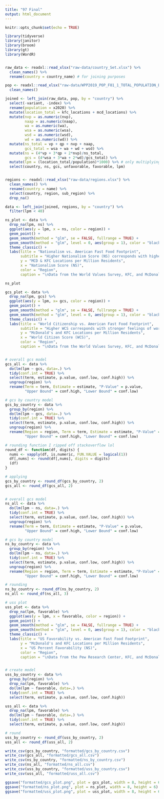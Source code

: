 ```yaml
---
title: "97 Final"
output: html_document
---
```


```r
knitr::opts_chunk$set(echo = TRUE)

library(tidyverse)
library(janitor)
library(broom)
library(gt)
library(WordR)


raw_data <- readxl::read_xlsx("raw-data/country_Set.xlsx") %>% 
  clean_names() %>%
  rename(country = country_name) # for joining purposes

pop <- readxl::read_xlsx("raw-data/WPP2019_POP_F01_1_TOTAL_POPULATION_BOTH_SEXES.xlsx") %>%
  clean_names()
```


```r

joined <- left_join(raw_data, pop, by = "country") %>%
  select(-variant, -index) %>%
  rename(population = x2020) %>%
  mutate(location_total = kfc_locations + mcd_locations) %>%
  mutate(nvp = as.numeric(nvp),
         naap = as.numeric(naap),
         wa = as.numeric(wa),
         wsa = as.numeric(wsa),
         wsd = as.numeric(wsd),
         wd = as.numeric(wd)) %>%
  mutate(ns_total = vp + qp + nvp + naap,
         gcs_total = wsa + wa + wd + wsd) %>%
  mutate(ns = (4*vp + 3*qp + 2*nvp)/ns_total,
         gcs = (4*wsa + 3*wa + 2*wd)/gcs_total) %>%
  mutate(lpm = (location_total/population)*1000) %>% # only multiplying by 1000 because populations are already divided by 1000
  select(country, ns, gcs, unfavorable, favorable, lpm)


regions <- readxl::read_xlsx("raw-data/regions.xlsx") %>%
  clean_names() %>%
  rename(country = name) %>%
  select(country, region, sub_region) %>%
  drop_na()

data <- left_join(joined, regions, by = "country") %>%
  filter(lpm < 40)

```


```r

ns_plot <- data %>%
  drop_na(lpm, ns) %>%
  ggplot(aes(y = lpm, x = ns, color = region)) +
  geom_point() +
  geom_smooth(method = "glm", se = FALSE, fullrange = TRUE) +
  geom_smooth(method = "glm", level = 0, aes(group = 1), color = "black") +
  theme_classic() + 
  labs(title = "Nationalism vs. American Fast Food Footprint",
       subtitle = "Higher Nationalism Score (NS) corresponds with higher levels of nationalism",
       y = "MCD & KFC Locations per Million Residents",
       x = "Nationalism Score (NS)",
       color = "Region",
       caption = "\nData from the World Values Survey, KFC, and McDonald's")

ns_plot

```


```r

gcs_plot <- data %>%
  drop_na(lpm, gcs) %>%
  ggplot(aes(y = lpm, x= gcs, color = region)) +
  geom_point() +
  geom_smooth(method = "glm", se = FALSE, fullrange = TRUE) +
  geom_smooth(method = "glm", level = 0, aes(group = 1), color = "black") +
  theme_classic() + 
  labs(title = "World Citizenship vs. American Fast Food Footprint",
       subtitle = "Higher WCS corresponds with stronger feelings of world citizenship",
       y = "McDonald's and KFC Locations per Million Residents",
       x = "World Citizen Score (WCS)",
       color = "Region",
       caption = "\nData from the World Values Survey, KFC, and McDonald's")



```


```r

# overall gcs model
gcs_all <- data %>%
  do(lm(lpm ~ gcs, data=.) %>% 
  tidy(conf.int = TRUE) %>%
  select(term, estimate, p.value, conf.low, conf.high)) %>%
  ungroup(region) %>%
  rename(Term = term, Estimate = estimate, "P-Value" = p.value, 
         "Upper Bound" = conf.high, "Lower Bound" = conf.low) 

# gcs by country model
gcs_by_country <- data %>%
  group_by(region) %>%
  do(lm(lpm ~ gcs, data=.) %>% 
  tidy(conf.int = TRUE) %>%
  select(term, estimate, p.value, conf.low, conf.high)) %>%
  ungroup(region) %>%
  rename(Region = region, Term = term, Estimate = estimate, "P-Value" = p.value, 
         "Upper Bound" = conf.high, "Lower Bound" = conf.low) 

# rounding function I ripped off stackoverflow lol
round_df <- function(df, digits) {
  nums <- vapply(df, is.numeric, FUN.VALUE = logical(1))
  df[,nums] <- round(df[,nums], digits = digits)
  (df)
}

# applying
gcs_by_country <- round_df(gcs_by_country, 2)
gcs_all <- round_df(gcs_all, 2)
  
```

```r

# overall gcs model
ns_all <- data %>%
  do(lm(lpm ~ ns, data=.) %>% 
  tidy(conf.int = TRUE) %>%
  select(term, estimate, p.value, conf.low, conf.high)) %>%
  ungroup(region) %>%
  rename(Term = term, Estimate = estimate, "P-Value" = p.value, 
         "Upper Bound" = conf.high, "Lower Bound" = conf.low) 

# gcs by country model
ns_by_country <- data %>%
  group_by(region) %>%
  do(lm(lpm ~ ns, data=.) %>% 
  tidy(conf.int = TRUE) %>%
  select(term, estimate, p.value, conf.low, conf.high)) %>%
  ungroup(region) %>%
  rename(Region = region, Term = term, Estimate = estimate, "P-Value" = p.value, 
         "Upper Bound" = conf.high, "Lower Bound" = conf.low) 

# rounding
ns_by_country <- round_df(ns_by_country, 2)
ns_all <- round_df(ns_all, 3)


```


```r

# uss plot
uss_plot <- data %>%
  drop_na(lpm, favorable) %>%
  ggplot(aes(y = lpm, x = favorable, color = region)) +
  geom_point() +
  geom_smooth(method = "glm", se = FALSE, fullrange = TRUE) +
  geom_smooth(method = "glm", level = 0, aes(group = 1), color = "black") +
  theme_classic() + 
  labs(title = "US Favorability vs. American Fast Food Footprint",
       y = "McDonald's and KFC Locations per Million Residents",
       x = "US Percent Favorability (NS)",
       color = "Region",
       caption = "\nData from the Pew Research Center, KFC, and McDonald's")


# create model
uss_by_country <- data %>%
  group_by(region) %>%
  drop_na(lpm, favorable) %>%
  do(lm(lpm ~ favorable, data=.) %>% 
  tidy(conf.int = TRUE) %>%
  select(term, estimate, p.value, conf.low, conf.high))

uss_all <- data %>%
  drop_na(lpm, favorable) %>%
  do(lm(lpm ~ favorable, data=.) %>% 
  tidy(conf.int = TRUE) %>%
  select(term, estimate, p.value, conf.low, conf.high))

# round
uss_by_country <- round_df(uss_by_country, 2)
uss_all <- round_df(uss_all, 2)

```

```r

write_csv(gcs_by_country, "formatted/gcs_by_country.csv")
write_csv(gcs_all, "formatted/gcs_all.csv")
write_csv(ns_by_country, "formatted/ns_by_country.csv")
write_csv(ns_all, "formatted/ns_all.csv")
write_csv(uss_by_country, "formatted/uss_by_country.csv")
write_csv(uss_all, "formatted/uss_all.csv")

ggsave("formatted/gcs_plot.png", plot = gcs_plot, width = 8, height = 6)
ggsave("formatted/ns_plot.png", plot = ns_plot, width = 8, height = 6)
ggsave("formatted/uss_plot.png", plot = uss_plot, width = 8, height = 6)


```




